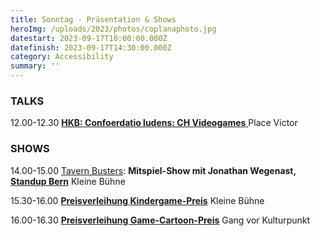 ```yaml
---
title: Sonntag - Präsentation & Shows
heroImg: /uploads/2023/photos/coplanaphoto.jpg
datestart: 2023-09-17T10:00:00.000Z
datefinish: 2023-09-17T14:30:00.000Z
category: Accessibility
summary: ''
---
```


### TALKS

12.00-12.30 	[**HKB: Confoerdatio ludens: CH Videogames**	](https://playbern.ch/posts/Confoederatio-Ludens)	Place Victor

### SHOWS

14.00-15.00	[Tavern Busters](https://playbern.ch/posts/Tavern-Busters-Ein-Interdimensionales-Abenteuer): **Mitspiel-Show mit Jonathan Wegenast, [Standup Bern](https://standupbern.ch/)**	Kleine Bühne

15.30-16.00	**[Preisverleihung Kindergame-Preis](https://playbern.ch/posts/Preisverleihung-Kinder-Game-Preis)**			Kleine Bühne

16.00-16.30	**[Preisverleihung Game-Cartoon-Preis](https://playbern.ch/posts/Game-Cartoon-Wettbewerb-2023 "Petarde PlayBern Cartoon Preis")**	Gang vor Kulturpunkt
